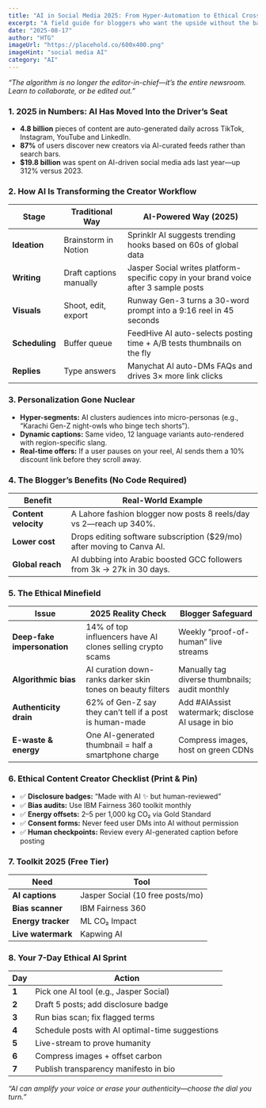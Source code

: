 ```yaml
---
title: "AI in Social Media 2025: From Hyper-Automation to Ethical Crossroads"
excerpt: "A field guide for bloggers who want the upside without the backlash. Learn to collaborate with the algorithm, or be edited out."
date: "2025-08-17"
author: "HTG"
imageUrl: "https://placehold.co/600x400.png"
imageHint: "social media AI"
category: "AI"
---
```


*“The algorithm is no longer the editor-in-chief—it’s the entire newsroom. Learn to collaborate, or be edited out.”*

### 1. 2025 in Numbers: AI Has Moved Into the Driver’s Seat
- **4.8 billion** pieces of content are auto-generated daily across TikTok, Instagram, YouTube and LinkedIn.
- **87%** of users discover new creators via AI-curated feeds rather than search bars.
- **$19.8 billion** was spent on AI-driven social media ads last year—up 312% versus 2023.

### 2. How AI Is Transforming the Creator Workflow

| Stage         | Traditional Way        | AI-Powered Way (2025)                                                  |
|---------------|------------------------|------------------------------------------------------------------------|
| **Ideation**  | Brainstorm in Notion   | Sprinklr AI suggests trending hooks based on 60s of global data        |
| **Writing**   | Draft captions manually| Jasper Social writes platform-specific copy in your brand voice after 3 sample posts |
| **Visuals**   | Shoot, edit, export    | Runway Gen-3 turns a 30-word prompt into a 9:16 reel in 45 seconds    |
| **Scheduling**| Buffer queue           | FeedHive AI auto-selects posting time + A/B tests thumbnails on the fly |
| **Replies**   | Type answers           | Manychat AI auto-DMs FAQs and drives 3× more link clicks               |

### 3. Personalization Gone Nuclear
- **Hyper-segments:** AI clusters audiences into micro-personas (e.g., “Karachi Gen-Z night-owls who binge tech shorts”).
- **Dynamic captions:** Same video, 12 language variants auto-rendered with region-specific slang.
- **Real-time offers:** If a user pauses on your reel, AI sends them a 10% discount link before they scroll away.

### 4. The Blogger’s Benefits (No Code Required)

| Benefit           | Real-World Example                                                 |
|-------------------|--------------------------------------------------------------------|
| **Content velocity**| A Lahore fashion blogger now posts 8 reels/day vs 2—reach up 340%. |
| **Lower cost**    | Drops editing software subscription ($29/mo) after moving to Canva AI. |
| **Global reach**  | AI dubbing into Arabic boosted GCC followers from 3k → 27k in 30 days. |

### 5. The Ethical Minefield

| Issue                     | 2025 Reality Check                                            | Blogger Safeguard                                       |
|---------------------------|---------------------------------------------------------------|---------------------------------------------------------|
| **Deep-fake impersonation** | 14% of top influencers have AI clones selling crypto scams     | Weekly “proof-of-human” live streams                    |
| **Algorithmic bias**      | AI curation down-ranks darker skin tones on beauty filters      | Manually tag diverse thumbnails; audit monthly          |
| **Authenticity drain**    | 62% of Gen-Z say they can’t tell if a post is human-made        | Add #AIAssist watermark; disclose AI usage in bio       |
| **E-waste & energy**      | One AI-generated thumbnail = half a smartphone charge           | Compress images, host on green CDNs                     |

### 6. Ethical Content Creator Checklist (Print & Pin)
- ✅ **Disclosure badges:** “Made with AI ✨ but human-reviewed”
- ✅ **Bias audits:** Use IBM Fairness 360 toolkit monthly
- ✅ **Energy offsets:** $2–$5 per 1,000 kg CO₂ via Gold Standard
- ✅ **Consent forms:** Never feed user DMs into AI without permission
- ✅ **Human checkpoints:** Review every AI-generated caption before posting

### 7. Toolkit 2025 (Free Tier)

| Need          | Tool                     |
|---------------|--------------------------|
| **AI captions**   | Jasper Social (10 free posts/mo) |
| **Bias scanner**  | IBM Fairness 360         |
| **Energy tracker**| ML CO₂ Impact            |
| **Live watermark**| Kapwing AI               |

### 8. Your 7-Day Ethical AI Sprint

| Day | Action                                       |
|-----|----------------------------------------------|
| **1** | Pick one AI tool (e.g., Jasper Social)         |
| **2** | Draft 5 posts; add disclosure badge          |
| **3** | Run bias scan; fix flagged terms             |
| **4** | Schedule posts with AI optimal-time suggestions |
| **5** | Live-stream to prove humanity                |
| **6** | Compress images + offset carbon              |
| **7** | Publish transparency manifesto in bio        |

*“AI can amplify your voice or erase your authenticity—choose the dial you turn.”*
